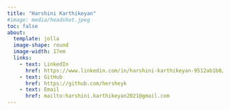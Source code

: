 ```yaml
---
title: "Harshini Karthikeyan"
#image: media/headshot.jpeg
toc: false
about: 
  template: jolla
  image-shape: round
  image-width: 17em
  links:
    - text: LinkedIn
      href: https://www.linkedin.com/in/harshini-karthikeyan-9512ab1b0/
    - text: GitHub
      href: https://github.com/hersheyk
    - text: Email
      href: mailto:harshini.karthikeyan2021@gmail.com
---
```

        


